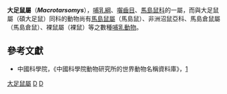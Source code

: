 {{Automatic taxobox
| taxon = Macrotarsomys
| authority = [[Alphonse_Milne-Edwards|Milne-Edwards]] & [[Alfred_Grandidier|Grandidier]] , 1898
}}

'''大足鼠屬'''（'''''Macrotarsomys'''''），[[哺乳綱|哺乳綱]]、[[囓齒目|囓齒目]]、[[馬島鼠科|馬島鼠科]]的一屬，而與大足鼠屬（碩大足鼠）同科的動物尚有[[馬島鼠屬|馬島鼠屬]]（馬島鼠）、非洲沼鼠亞科、馬島倉鼠屬（馬島倉鼠）、裸鼠屬（裸鼠）等之數種[[哺乳動物|哺乳動物]]。
==參考文獻==
*中國科學院，《中國科學院動物研究所的世界動物名稱資料庫》，[https://web.archive.org/web/20050718232917/http://vzd.brim.ac.cn/division/fauna/index.asp]
{{Taxonbar|from=Q1039150}}

[[Category:大足鼠屬|]]
[[Category:馬島鼠科|D]]
[[Category:1898年描述的分类群|D]]